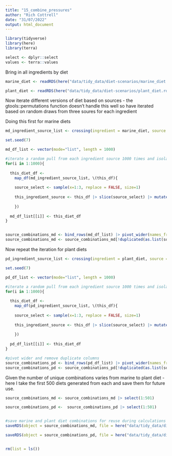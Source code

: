 ```yaml
---
title: "15_combine_pressures"
author: "Rich Cottrell"
date: "31/07/2022"
output: html_document
---
```



```r
library(tidyverse)
library(here)
library(terra)

select <- dplyr::select
values <- terra::values

```


Bring in all ingredients by diet

```r
marine_diet <- readRDS(here("data/tidy_data/diet-scenarios/marine_diet.rds")) |> filter(prop>0) |> pull(ingredients)

plant_diet <- readRDS(here("data/tidy_data/diet-scenarios/plant_diet.rds")) |> filter(prop>0) |> pull(ingredients)

```

Now iterate different versions of diet based on sources - the gtools::permutations function doesn't handle this well so have iterated based on random draws from three soures for each ingredient

Doing this first for marine diets

```r
md_ingredient_source_list <- crossing(ingredient = marine_diet, source = 1:3) |> group_split(ingredient)

set.seed(7)

md_df_list <- vector(mode="list", length = 1000)

#iterate a random pull from each ingredient source 1000 times and isolate non duplicates
for(i in 1:1000){
  
  this_diet_df <- 
    map_df(md_ingredient_source_list, \(this_df){
    
    source_select <- sample(x=1:3, replace = FALSE, size=1) 
    
    this_ingredient_source <- this_df |> slice(source_select) |> mutate(rep = i)
    
    })
    
  md_df_list[[i]] <- this_diet_df
}


source_combinations_md <- bind_rows(md_df_list) |> pivot_wider(names_from = rep, values_from = source)
source_combinations_md <- source_combinations_md[!duplicated(as.list(source_combinations_md))]


```

Now repeat the iteration for plant diets
```r
pd_ingredient_source_list <- crossing(ingredient = plant_diet, source = 1:3) |> group_split(ingredient)

set.seed(7)

pd_df_list <- vector(mode="list", length = 1000)

#iterate a random pull from each ingredient source 1000 times and isolate non duplicates
for(i in 1:1000){
  
  this_diet_df <- 
    map_df(pd_ingredient_source_list, \(this_df){
    
    source_select <- sample(x=1:3, replace = FALSE, size=1) 
    
    this_ingredient_source <- this_df |> slice(source_select) |> mutate(rep = i)
    
    })
    
  pd_df_list[[i]] <- this_diet_df
}

#pivot wider and remove duplicate columns
source_combinations_pd <- bind_rows(pd_df_list) |> pivot_wider(names_from = rep, values_from = source)
source_combinations_pd <- source_combinations_pd[!duplicated(as.list(source_combinations_pd))]


```

Given the number of unique combinations varies from marine to plant diet - here I take the first 500 diets generated from each and save them for future use.

```r

source_combinations_md <- source_combinations_md |> select(1:501)

source_combinations_pd <-  source_combinations_pd |> select(1:501)


#save marine and plant diet combinations for reuse during calculations
saveRDS(object = source_combinations_md, file = here("data/tidy_data/diets/ingredient_source_combinations_marine_diet.rds"))

saveRDS(object = source_combinations_pd, file = here("data/tidy_data/diets/ingredient_source_combinations_plant_diet.rds"))


rm(list = ls())

```

